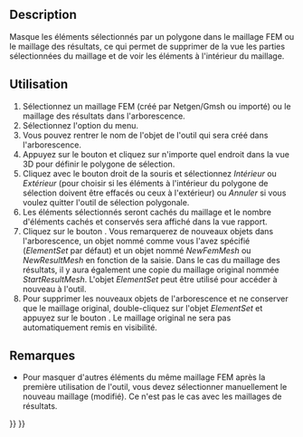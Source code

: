 <languages/>

{{Docnav/fr
|[[FEM_MeshGroup/fr|Grouper un maillage]]
|[[FEM_FemMesh2Mesh/fr|Maillage FEM en maillage surfacique]]
|[[FEM_Workbench/fr|Atelier FEM]]
|IconL=FEM_MeshGroup.svg
|IconR=FEM_FemMesh2Mesh.svg
|IconC=Workbench_FEM.svg
}}

{{GuiCommand/fr
|Name=FEM CreateElementsSet
|Name/fr=FEM Effacer des éléments
|MenuLocation=Maillage → Effacer des éléments
|Workbenches=[[FEM_Workbench/fr|FEM]]
|Version=1.0
|SeeAlso=[[FEM_tutorial/fr|FEM Tutoriel]]
}}

==Description==

Masque les éléments sélectionnés par un polygone dans le maillage FEM ou le maillage des résultats, ce qui permet de supprimer de la vue les parties sélectionnées du maillage et de voir les éléments à l'intérieur du maillage.

<span id="Usage"></span>
==Utilisation==

# Sélectionnez un maillage FEM (créé par Netgen/Gmsh ou importé) ou le maillage des résultats dans l'arborescence.
# Sélectionnez l'option {{MenuCommand|Maillage → [[Image:FEM_CreateElementsSet.svg|16px]] Effacer les éléments}} du menu.
# Vous pouvez rentrer le nom de l'objet de l'outil qui sera créé dans l'arborescence.
# Appuyez sur le bouton {{Button|Polygones}} et cliquez sur n'importe quel endroit dans la vue 3D pour définir le polygone de sélection.
# Cliquez avec le bouton droit de la souris et sélectionnez ''Intérieur'' ou ''Extérieur'' (pour choisir si les éléments à l'intérieur du polygone de sélection doivent être effacés ou ceux à l'extérieur) ou ''Annuler'' si vous voulez quitter l'outil de sélection polygonale.
# Les éléments sélectionnés seront cachés du maillage et le nombre d'éléments cachés et conservés sera affiché dans la vue rapport.
# Cliquez sur le bouton {{Button|OK}}. Vous remarquerez de nouveaux objets dans l'arborescence, un objet nommé comme vous l'avez spécifié (''ElementSet'' par défaut) et un objet nommé ''NewFemMesh'' ou ''NewResultMesh'' en fonction de la saisie. Dans le cas du maillage des résultats, il y aura également une copie du maillage original nommée ''StartResultMesh''. L'objet ''ElementSet'' peut être utilisé pour accéder à nouveau à l'outil.
# Pour supprimer les nouveaux objets de l'arborescence et ne conserver que le maillage original, double-cliquez sur l'objet ''ElementSet'' et appuyez sur le bouton {{Button|Restaurer}}. Le maillage original ne sera pas automatiquement remis en visibilité.

<span id="Notes"></span>
==Remarques==

* Pour masquer d'autres éléments du même maillage FEM après la première utilisation de l'outil, vous devez sélectionner manuellement le nouveau maillage (modifié). Ce n'est pas le cas avec les maillages de résultats.


{{Docnav/fr
|[[FEM_MeshGroup/fr|Grouper un maillage]]
|[[FEM_FemMesh2Mesh/fr|Maillage FEM en maillage surfacique]]
|[[FEM_Workbench/fr|Atelier FEM]]
|IconL=FEM_MeshGroup.svg
|IconR=FEM_FemMesh2Mesh.svg
|IconC=Workbench_FEM.svg
}}

{{FEM_Tools_navi{{#translation:}}}}
{{Userdocnavi{{#translation:}}}}